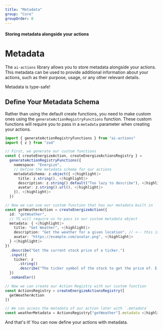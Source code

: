 ```yaml
---
title: "Metadata"
group: "Core"
groupOrder: 0
---
```


#### Storing metadata alongside your actions

# Metadata

The `ai-actions` library allows you to store metadata alongside your actions. 
This metadata can be used to provide additional information about your actions, such as their purpose, usage, or any other relevant details.

<Check>
Metadata is type-safe!
</Check>

## Define Your Metadata Schema

Rather than using the default create functions, you need to make custom ones using the `generateActionRegistryFunctions` function. 
These custom functions will require you to pass in a `metadata` parameter when creating your actions.

```typescript:index.ts
import { generateActionRegistryFunctions } from "ai-actions"
import { z } from "zod"

// First, we generate our custom functions
const { createEnergizeAction, createEnergizeActionsRegistry } =
  generateActionRegistryFunctions({
    namespace: "Energize",
    // Define the metadata schema for our actions
    metadataSchema: z.object({ <|highlight|>
      title: z.string(), <|highlight|>
      description: z.string().default("Too lazy to describe"), <|highlight|>
      avatar: z.string().url(), <|highlight|>
    }), <|highlight|>
  })

// Now we can use our custom function that has our metadata built in
const getWeatherAction = createEnergizeAction({
  id: "getWeather",
  // TS will require us to pass in our custom metadata object
  metadata: { <|highlight|>
    title: "Get Weather", <|highlight|>
    description: "Get the weather for a given location", // <-- this is optional due to the default value <|highlight|>
    avatar: "https://example.com/avatar.png", <|highlight|>
  } <|highlight|>
})
  .describe("Get the current stock price of a ticker.")
  .input({
    ticker: z
      .string()
      .describe("The ticker symbol of the stock to get the price of. E.g. AAPL"),
  })
  .noHandler()

// Now we can create our Action Registry with our custom function
const ActionsRegistry = createEnergizeActionsRegistry([
  getWeatherAction
])

// We can access the metadata of our action later with `.metadata`
const weatherMetadata = ActionsRegistry["getWeather"].metadata <|highlight|>
```

And that's it! You can now define your actions with metadata.